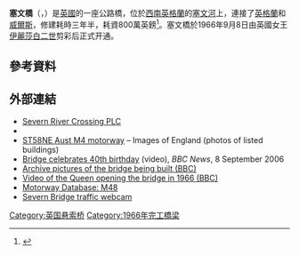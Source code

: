 '''塞文橋'''（{{lang-en|Severn Bridge}}，{{lang-cy|Pont Hafren}}）是[[英國|英國]]的一座公路橋，位於[[西南英格蘭|西南英格蘭]]的[[塞文河|塞文河]]上，連接了[[英格蘭|英格蘭]]和[[威爾斯|威爾斯]]，修建耗時三年半，耗資800萬英鎊<ref>{{cite web |title=Construction cost |work=M48 Severn Bridge – Closures to Install Cable Drying |url=http://www.pr-usa.net/index.php?option=com_content&task=view&id=70347&Itemid=9 |accessdate=12 May 2008 |deadurl=yes |archiveurl=https://web.archive.org/web/20080306080240/http://www.pr-usa.net/index.php?option=com_content&task=view&id=70347&Itemid=9 |archivedate=2008年3月6日 }}</ref>。塞文橋於1966年9月8日由英國女王[[伊麗莎白二世|伊麗莎白二世]]剪彩后正式开通。

==參考資料==
{{Reflist}}
==外部連結==
{{commons category|Severn Bridge}}
*[https://web.archive.org/web/20150801105755/http://www.severnbridge.co.uk/ Severn River Crossing PLC]
* {{Structurae|id=s0000067|title=Severn Bridge}}
*[https://web.archive.org/web/20090505005010/http://www.imagesofengland.org.uk/details/default.aspx?pid=1&id=469289 ST58NE Aust M4 motorway] – Images of England (photos of listed buildings)
*[http://news.bbc.co.uk/nolavconsole/ukfs_news/hi/bb_rm_fs.stm?news=1&bbram=1&bbwm=1&nol_storyid=5329072 Bridge celebrates 40th birthday] (video), ''BBC News'', 8 September 2006
*[http://www.bbc.co.uk/bristol/content/image_galleries/severnbridge_anniversary2_gallery.shtml Archive pictures of the bridge being built (BBC)] {{Wayback|url=http://www.bbc.co.uk/bristol/content/image_galleries/severnbridge_anniversary2_gallery.shtml |date=20160415071504 }}
*[http://www.bbc.co.uk/bristol/content/articles/2005/11/22/pwaod_opening_feature.shtml Video of the Queen opening the bridge in 1966 (BBC)] {{Wayback|url=http://www.bbc.co.uk/bristol/content/articles/2005/11/22/pwaod_opening_feature.shtml |date=20210126075424 }}
*[http://www.cbrd.co.uk/motorway/m48/ Motorway Database: M48] {{Wayback|url=http://www.cbrd.co.uk/motorway/m48/ |date=20071010075125 }}
*[http://www.bbc.co.uk/bristol/webcams/camera.shtml?h=han&camid=43955&region=91&mapregion=bbc_west Severn Bridge traffic webcam] {{Webarchive|url=https://archive.today/20130419173050/http://www.bbc.co.uk/bristol/webcams/camera.shtml?h=han&camid=43955&region=91&mapregion=bbc_west |date=2013-04-19 }}
[[Category:英国悬索桥|Category:英国悬索桥]]
[[Category:1966年完工橋梁|Category:1966年完工橋梁]]